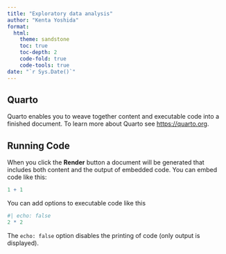 ```yaml
---
title: "Exploratory data analysis"
author: "Kenta Yoshida"
format:
  html:
    theme: sandstone
    toc: true
    toc-depth: 2
    code-fold: true
    code-tools: true
date: "`r Sys.Date()`"
---
```


## Quarto

Quarto enables you to weave together content and executable code into a finished document. To learn more about Quarto see <https://quarto.org>.

## Running Code

When you click the **Render** button a document will be generated that includes both content and the output of embedded code. You can embed code like this:

```r
1 + 1
```

You can add options to executable code like this 

```r
#| echo: false
2 * 2
```

The `echo: false` option disables the printing of code (only output is displayed).
